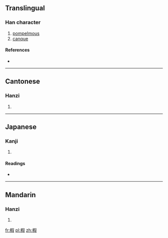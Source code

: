==Translingual==

===Han character===
{{Han char|rn=75|rad=木|as=09|sn=13|four=4794<sub>7</sub>|canj=木口尸水 (DRSE)}}

# [[pompelmous]]
# [[canque]]

====References====
* {{Han ref|kx=0537.240|dkj=15076|dj=0925.090|hdz=21257.020|uh=6935|ud=26933|bh=DDD9|bd=56793}}

----

==Cantonese==

===Hanzi===
{{yue-hanzi|jyut=|y=ga2}}

# {{defn|lang=yue|sort=木09}}

----

==Japanese==

===Kanji===
{{ja-kanji|grade=|rs=木09}}

# {{defn|lang=ja|sort=木09}}

====Readings====
* {{ja-readings|on=[[か]] (ka), [[け]] (ke), [[げ]] (ge)|kun=[[くい]] (kui)}}

----

==Mandarin==

===Hanzi===
{{cmn-hanzi|pin=[[jiǎ]] ([[jia3]])|wg=chia<sup>3</sup>}}

# {{defn|lang=cmn|sort=木09}}

[[fr:椵]]
[[pl:椵]]
[[zh:椵]]